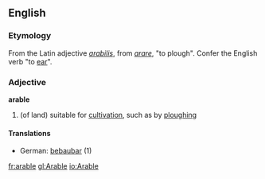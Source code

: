 ==English==
===Etymology===
From the Latin adjective ''[[arabilis]]'', from ''[[arare]]'', "to plough". Confer the English verb "to [[ear]]".
===Adjective===
'''arable'''
# (of land) suitable for [[cultivation]], such as by [[plough]]ing
====Translations====
*German: [[bebaubar]] (1)

[[fr:arable]]
[[gl:Arable]]
[[io:Arable]]